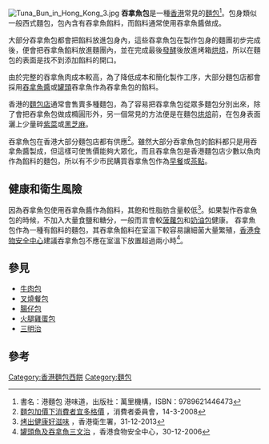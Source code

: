 {{Infobox prepared food
| name             = 吞拿魚包
| image            = Tuna Bun in Hong Kong 1.jpg
| caption          = 一個吞拿魚包
| alternate_name   = 
| country          = [[香港|香港]]
| course           = 
| type             = [[麵包|麵包]]
| served           = 
| main_ingredient  = [[麵粉|麵粉]]及[[吞拿魚|吞拿魚醬]]
| variations       = 
| other            = 
}}
[[File:Tuna_Bun_in_Hong_Kong_3.jpg|thumb]]
'''吞拿魚包'''是一種[[香港|香港]]常見的[[麵包|麵包]]<ref name=book-1>書名：港麵包 港味道，出版社：萬里機構，ISBN：9789621446473</ref>。包身類似一般西式麵包，包內含有吞拿魚餡料，而餡料通常使用吞拿魚醬做成。

大部分吞拿魚包都會把餡料放進包身內，這些吞拿魚包在製作包身的麵團初步完成後，便會把吞拿魚餡料放進麵團內，並在完成最後[[發酵|發酵]]後放進烤箱[[烘焙|烘焙]]，所以在麵包的表面是找不到添加餡料的開口。

由於完整的吞拿魚肉成本較高，為了降低成本和簡化製作工序，大部分麵包店都會採用[[吞拿魚|吞拿魚醬]]或[[罐頭|罐頭]]吞拿魚作為吞拿魚包的餡料。

香港的[[麵包店|麵包店]]通常會售賣多種麵包，為了容易把吞拿魚包從眾多麵包分別出來，除了會把吞拿魚包做成橢圓形外，另一個常見的方法便是在麵包[[烘焙|烘焙]]前，在包身表面灑上少量碎[[紫菜|紫菜]]或[[芝麻|黑芝麻]]。

吞拿魚包在香港大部分麵包店都有供應<ref name=consumer-1>[http://www.consumer.org.hk/website/ws_chi/news/press_releases/p37704.html 麵包加價下消費者宜多格價] {{Wayback|url=http://www.consumer.org.hk/website/ws_chi/news/press_releases/p37704.html |date=20140204023842 }}，消費者委員會，14-3-2008</ref>。雖然大部分吞拿魚包的餡料都只是用吞拿魚醬製成，但這樣可使售價能夠大眾化，而且吞拿魚包是香港麵包店少數以魚肉作為餡料的麵包，所以有不少市民購買吞拿魚包作為[[早餐|早餐]]或[[茶點|茶點]]。

==健康和衛生風險==
因為吞拿魚包使用吞拿魚醬作為餡料，其飽和性脂肪含量較低<ref name=eatsmart-1>[http://restaurant.eatsmart.gov.hk/b5/content.asp?content_id=708 烤出健康好滋味] {{Wayback|url=http://restaurant.eatsmart.gov.hk/b5/content.asp?content_id=708 |date=20180908053726 }}，香港衛生署，31-12-2013</ref>。如果製作吞拿魚包的時候，不加入大量食鹽和糖分，一般而言會較[[菠蘿包|菠蘿包]]和[[奶油包|奶油包]]健康。
吞拿魚包作為一種有餡料的麵包，其吞拿魚餡料在室溫下較容易讓細菌大量繁殖，[[食物安全中心|香港食物安全中心]]建議吞拿魚包不應在室溫下放置超過兩小時<ref name=cfs-1>[http://www.cfs.gov.hk/tc_chi/programme/programme_rafs/programme_rafs_fc_01_04.html 罐頭魚及吞拿魚三文治] {{Wayback|url=http://www.cfs.gov.hk/tc_chi/programme/programme_rafs/programme_rafs_fc_01_04.html |date=20191108064931 }}，香港食物安全中心，30-12-2006</ref>。

==參見==
* [[牛肉包|牛肉包]]
* [[叉燒餐包|叉燒餐包]]
* [[腸仔包|腸仔包]]
* [[火腿雞蛋包|火腿雞蛋包]]
* [[三明治|三明治]]

==參考==
{{reflist}}

[[Category:香港麵包西餅|Category:香港麵包西餅]]
[[Category:麵包|Category:麵包]]